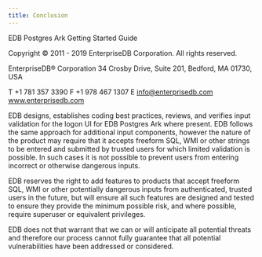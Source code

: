 ```yaml
---
title: Conclusion
---
```


EDB Postgres Ark Getting Started Guide

Copyright © 2011 - 2019 EnterpriseDB Corporation. All rights reserved.

EnterpriseDB® Corporation 34 Crosby Drive, Suite 201, Bedford, MA 01730, USA

T +1 781 357 3390 F +1 978 467 1307 E <info@enterprisedb.com> www.enterprisedb.com

EDB designs, establishes coding best practices, reviews, and verifies input validation for the logon UI for EDB Postgres Ark where present. EDB follows the same approach for additional input components, however the nature of the product may require that it accepts freeform SQL, WMI or other strings to be entered and submitted by trusted users for which limited validation is possible. In such cases it is not possible to prevent users from entering incorrect or otherwise dangerous inputs.

EDB reserves the right to add features to products that accept freeform SQL, WMI or other potentially dangerous inputs from authenticated, trusted users in the future, but will ensure all such features are designed and tested to ensure they provide the minimum possible risk, and where possible, require superuser or equivalent privileges.

EDB does not that warrant that we can or will anticipate all potential threats and therefore our process cannot fully guarantee that all potential vulnerabilities have been addressed or considered.

